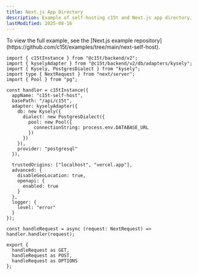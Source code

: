 ```yaml
---
title: Next.js App Directory
description: Example of self-hosting c15t and Next.js app directory.
lastModified: 2025-08-16
---
```


<Callout type="info">
  To view the full example, see the [Next.js example
  repository](https://github.com/c15t/examples/tree/main/next-self-host).
</Callout>

```tsx title="app/api/c15t/[...all]/route.ts"
import { c15tInstance } from "@c15t/backend/v2";
import { kyselyAdapter } from "@c15t/backend/v2/db/adapters/kysely";
import { Kysely, PostgresDialect } from "kysely";
import type { NextRequest } from "next/server";
import { Pool } from "pg";

const handler = c15tInstance({
  appName: "c15t-self-host",
  basePath: "/api/c15t",
  adapter: kyselyAdapter({
    db: new Kysely({
      dialect: new PostgresDialect({
        pool: new Pool({
          connectionString: process.env.DATABASE_URL
        })
      })
    }),
    provider: "postgresql"
  }),

  trustedOrigins: ["localhost", "vercel.app"],
  advanced: {
    disableGeoLocation: true,
    openapi: {
      enabled: true
    }
  },
  logger: {
    level: "error"
  }
});

const handleRequest = async (request: NextRequest) => handler.handler(request);

export {
  handleRequest as GET,
  handleRequest as POST,
  handleRequest as OPTIONS
};
```
